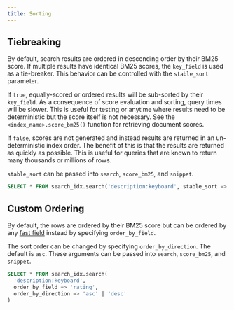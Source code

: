 ```yaml
---
title: Sorting
---
```


## Tiebreaking

By default, search results are ordered in descending order by their BM25 score. If multiple results have identical BM25 scores, the `key_field` is used as a tie-breaker.
This behavior can be controlled with the `stable_sort` parameter.

If `true`, equally-scored or ordered results will be sub-sorted by their `key_field`. As a
consequence of score evaluation and sorting, query times will be slower. This is useful for testing or anytime where
results need to be deterministic but the score itself is not necessary. See the `<index_name>.score_bm25()` function
for retrieving document scores.

If `false`, scores are not generated and instead results are returned in an un-deterministic index order. The benefit
of this is that the results are returned as quickly as possible. This is useful for queries that are known to return
many thousands or millions of rows.

`stable_sort` can be passed into `search`, `score_bm25`, and `snippet`.

```sql
SELECT * FROM search_idx.search('description:keyboard', stable_sort => true);
```

## Custom Ordering

By default, the rows are ordered by their BM25 score but can be ordered by any [fast field](/api-reference/indexing/fast_fields) instead by specifying `order_by_field`.

The sort order can be changed by specifying `order_by_direction`. The default is `asc`. These arguments can be passed into
`search`, `score_bm25`, and `snippet`.

```sql
SELECT * FROM search_idx.search(
  'description:keyboard',
  order_by_field => 'rating',
  order_by_direction => 'asc' | 'desc'
)
```
